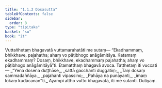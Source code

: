 ```yaml
---
title: "1.1.2 Dosasutta"
tableOfContents: false
sidebar:
  order: 3
type: "tipitaka"
basket: "su"
book: "it"
---
```



<DynamicBreadcrumb />

<Division number="2" book="it" bookNo="18" page="195">

<Paragraph number="7" book="it">
Vuttañhetaṃ bhagavatā vuttamarahatāti me sutaṃ—
</Paragraph>

<Paragraph number="8" book="it">
“Ekadhammaṃ, bhikkhave, pajahatha; ahaṃ vo pāṭibhogo anāgāmitāya. Katamaṃ ekadhammaṃ? Dosaṃ, bhikkhave, ekadhammaṃ pajahatha; ahaṃ vo pāṭibhogo anāgāmitāyā”ti. Etamatthaṃ bhagavā avoca. Tatthetaṃ iti vuccati—
</Paragraph>

<Paragraph number="9" type="verses" book="it">
_“Yena dosena duṭṭhāse,_  
_sattā gacchanti duggatiṃ;_  
_Taṃ dosaṃ sammadaññāya,_  
_pajahanti vipassino;_  
_Pahāya na punāyanti,_  
_imaṃ lokaṃ kudācanan”ti._  

</Paragraph>

<Paragraph number="10" book="it">
Ayampi attho vutto bhagavatā, iti me sutanti.

</Paragraph>
</Division>

<Paragraph number="11" type="center" book="it">
Dutiyaṃ.
</Paragraph>